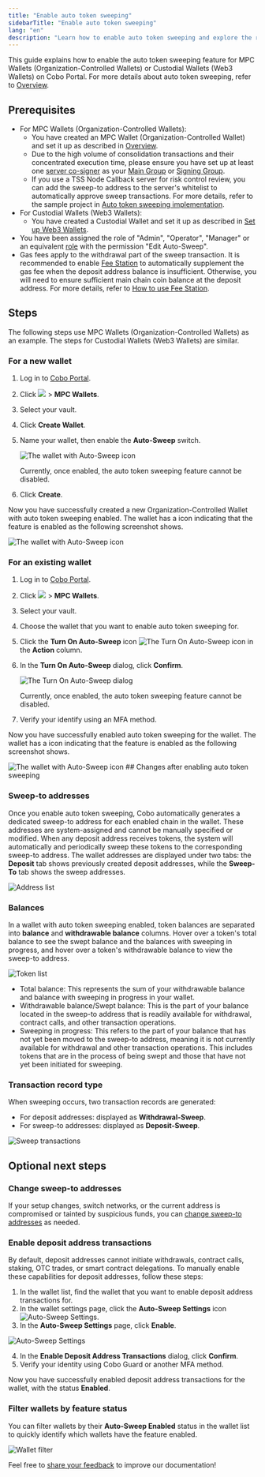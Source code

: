 ```yaml
---
title: "Enable auto token sweeping"
sidebarTitle: "Enable auto token sweeping"
lang: "en"
description: "Learn how to enable auto token sweeping and explore the resulting updates to wallet features and transaction management."
---
```


This guide explains how to enable the auto token sweeping feature for MPC Wallets (Organization-Controlled Wallets) or Custodial Wallets (Web3 Wallets) on Cobo Portal. For more details about auto token sweeping, refer to [Overview](/en/portal/auto-sweep-overview).

## Prerequisites

- For MPC Wallets (Organization-Controlled Wallets):
  - You have created an MPC Wallet (Organization-Controlled Wallet) and set it up as described in [Overview](/en/portal/mpc-wallets/ocw/set-up).
  - Due to the high volume of consolidation transactions and their concentrated execution time, please ensure you have set up at least one [server co-signer](https://www.cobo.com/developers/v2/guides/mpc-wallets/server-co-signer/tss-node-overview) as your [Main Group](/en/portal/mpc-wallets/ocw/holder-group-main-group) or [Signing Group](/en/portal/mpc-wallets/ocw/holder-group-signing-group).
  - If you use a TSS Node Callback server for risk control review, you can add the sweep-to address to the server's whitelist to automatically approve sweep transactions. For more details, refer to the sample project in [Auto token sweeping implementation](https://www.cobo.com/developers/v2/guides/mpc-wallets/server-co-signer/risk-control-best-practices#auto-sweeping-implementation).
- For Custodial Wallets (Web3 Wallets):
  - You have created a Custodial Wallet and set it up as described in [Set up Web3 Wallets](/en/portal/custodial-wallets/web3-wallets/set-up).
- You have been assigned the role of "Admin", "Operator", "Manager" or an equivalent [role](/en/portal/organization/roles-and-permissions) with the permission "Edit Auto-Sweep".
- Gas fees apply to the withdrawal part of the sweep transaction. It is recommended to enable [Fee Station](/en/portal/fee-station/introduction) to automatically supplement the gas fee when the deposit address balance is insufficient. Otherwise, you will need to ensure sufficient main chain coin balance at the deposit address.
<Info>For more details, refer to [How to use Fee Station](/en/portal/fee-station/set-up).</Info>

## Steps

The following steps use MPC Wallets (Organization-Controlled Wallets) as an example. The steps for Custodial Wallets (Web3 Wallets) are similar.

### For a new wallet

1. Log in to [Cobo Portal](https://portal.cobo.com/login).
2. Click <img src="/en/images/mpc-wallet/wallets-icon.svg" className="icon"></img> > **MPC Wallets**.
3. Select your vault.
4. Click **Create Wallet**.
5. Name your wallet, then enable the **Auto-Sweep** switch. 

    <img src="/en/images/mpc-wallet/ocw/enable-auto-sweep.png" className="screenshot_modal" alt="The wallet with Auto-Sweep icon" />

    <Warning>Currently, once enabled, the auto token sweeping feature cannot be disabled.</Warning>

6. Click **Create**.

Now you have successfully created a new Organization-Controlled Wallet with auto token sweeping enabled. The wallet has a icon indicating that the feature is enabled as the following screenshot shows.

<img src="/en/images/mpc-wallet/ocw/auto-sweep-icon.png" className="screenshot_full_screen" alt="The wallet with Auto-Sweep icon" />

### For an existing wallet

1. Log in to [Cobo Portal](https://portal.cobo.com/login).
2. Click <img src="/en/images/mpc-wallet/wallets-icon.svg" className="icon"></img> > **MPC Wallets**.
3. Select your vault.
4. Choose the wallet that you want to enable auto token sweeping for.
5. Click the **Turn On Auto-Sweep** icon <img src="/en/images/mpc-wallet/ocw/icon_sweep.png" className="icon" alt="The Turn On Auto-Sweep icon" /> in the **Action** column.
6. In the **Turn On Auto-Sweep** dialog, click **Confirm**.

    <img src="/en/images/mpc-wallet/ocw/turn-on-auto-sweep.png" className="screenshot_modal" alt="The Turn On Auto-Sweep dialog" />

    <Warning>Currently, once enabled, the auto token sweeping feature cannot be disabled.</Warning>

6. Verify your identify using an MFA method.

Now you have successfully enabled auto token sweeping for the wallet. The wallet has a icon indicating that the feature is enabled as the following screenshot shows.

<img src="/en/images/mpc-wallet/ocw/auto-sweep-icon.png" className="screenshot_full_screen" alt="The wallet with Auto-Sweep icon" />
## Changes after enabling auto token sweeping

### Sweep-to addresses

Once you enable auto token sweeping, Cobo automatically generates a dedicated sweep-to address for each enabled chain in the wallet. These addresses are system-assigned and cannot be manually specified or modified. When any deposit address receives tokens, the system will automatically and periodically sweep these tokens to the corresponding sweep-to address. The wallet addresses are displayed under two tabs: the **Deposit** tab shows previously created deposit addresses, while the **Sweep-To** tab shows the sweep addresses.

<img src="/en/images/mpc-wallet/ocw/auto-sweep-address-list.png" className="screenshot_full_screen" alt="Address list" />

### Balances
In a wallet with auto token sweeping enabled, token balances are separated into **balance** and **withdrawable balance** columns. Hover over a token's total balance to see the swept balance and the balances with sweeping in progress, and hover over a token's withdrawable balance to view the sweep-to address.

<img src="/en/images/mpc-wallet/ocw/auto-sweep-token-list.png" className="screenshot_full_screen" alt="Token list" />

- Total balance: This represents the sum of your withdrawable balance and balance with sweeping in progress in your wallet.
- Withdrawable balance/Swept balance: This is the part of your balance located in the sweep-to address that is readily available for withdrawal, contract calls, and other transaction operations.
- Sweeping in progress: This refers to the part of your balance that has not yet been moved to the sweep-to address, meaning it is not currently available for withdrawal and other transaction operations. This includes tokens that are in the process of being swept and those that have not yet been initiated for sweeping.

### Transaction record type
When sweeping occurs, two transaction records are generated:
- For deposit addresses: displayed as **Withdrawal-Sweep**.
- For sweep-to addresses: displayed as **Deposit-Sweep**.

<img src="/en/images/mpc-wallet/ocw/tx-history.png" className="screenshot_full_screen" alt="Sweep transactions" />

## Optional next steps

### Change sweep-to addresses  
If your setup changes, switch networks, or the current address is compromised or tainted by suspicious funds, you can [change sweep-to addresses](/en/portal/change-sweep-address) as needed.

### Enable deposit address transactions  
By default, deposit addresses cannot initiate withdrawals, contract calls, staking, OTC trades, or smart contract delegations. To manually enable these capabilities for deposit addresses, follow these steps:

1. In the wallet list, find the wallet that you want to enable deposit address transactions for.
2. In the wallet settings page, click the **Auto-Sweep Settings** icon <img src="/en/images/mpc-wallet/ocw/icon_sweep_settings.png" className="icon" alt="Auto-Sweep Settings" />.
3. In the **Auto-Sweep Settings** page, click **Enable**.

<img src="/en/images/mpc-wallet/ocw/auto-sweep-settings.png" className="full_screen" alt="Auto-Sweep Settings" />

4. In the **Enable Deposit Address Transactions** dialog, click **Confirm**.
5. Verify your identity using Cobo Guard or another MFA method.

Now you have successfully enabled deposit address transactions for the wallet, with the status **Enabled**.

### Filter wallets by feature status  
You can filter wallets by their **Auto-Sweep Enabled** status in the wallet list to quickly identify which wallets have the feature enabled.

<img src="/en/images/mpc-wallet/ocw/auto-sweep-wallet-filter.png" className="screenshot_full_screen" alt="Wallet filter" />

<Tip>Feel free to [share your feedback](https://forms.zohopublic.com/cobo/form/DocumentFeedbackForm/formperma/QvLOhxJv1_JMsJ-1dleZ8Itb_7rzN-LtgvsDdxosoVI?referrername=manuals) to improve our documentation!</Tip>